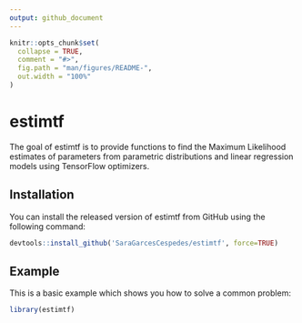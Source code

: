 ```yaml
---
output: github_document
---
```


<!-- README.md is generated from README.Rmd. Please edit that file -->

```r
knitr::opts_chunk$set(
  collapse = TRUE,
  comment = "#>",
  fig.path = "man/figures/README-",
  out.width = "100%"
)
```

# estimtf

<!-- badges: start -->
<!-- badges: end -->

The goal of estimtf is to provide functions to find the Maximum Likelihood estimates 
of parameters from parametric distributions and linear regression models using TensorFlow optimizers.

## Installation

You can install the released version of estimtf from GitHub using the following command:

``` r
devtools::install_github('SaraGarcesCespedes/estimtf', force=TRUE) 
```

## Example

This is a basic example which shows you how to solve a common problem:

```r
library(estimtf)
```

